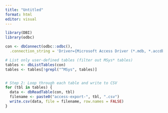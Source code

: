 ---
title: "Untitled"
format: html
editor: visual
---

```{r}
library(DBI)
library(odbc)

con <- dbConnect(odbc::odbc(),
  .connection_string = 'Driver={Microsoft Access Driver (*.mdb, *.accdb)};DBQ=C:/Users/sarafi/Box/aa-ag-sr-collaboration/data-folder/health-it-adoption/2017/2017-database.mdb')


```

```{r}
# List only user-defined tables (filter out MSys* tables)
tables <- dbListTables(con)
tables <- tables[!grepl("^MSys", tables)]


# Step 2: Loop through each table and write to CSV
for (tbl in tables) {
  data <- dbReadTable(con, tbl)
  filename <- paste0("access-export-", tbl, ".csv")
  write.csv(data, file = filename, row.names = FALSE)
}

```

